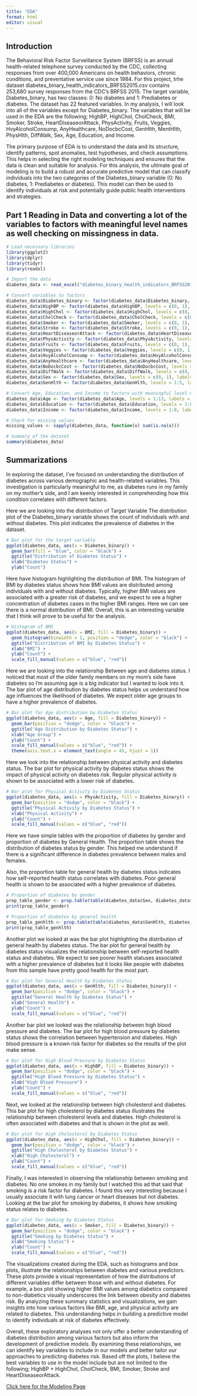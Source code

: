 ```yaml
---
title: "EDA"
format: html
editor: visual
---
```


## Introduction

The Behavioral Risk Factor Surveillance System (BRFSS) is an annual health-related telephone survey conducted by the CDC, collecting responses from over 400,000 Americans on health behaviors, chronic conditions, and preventative service use since 1984. For this project, trhe dataset diabetes_binary_health_indicators_BRFSS2015.csv contains 253,680 survey responses from the CDC's BRFSS 2015. The target variable, Diabetes_binary, has two classes: 0: No diabetes and 1: Prediabetes or diabetes. The dataset has 22 featured variables. In my analysis, I will look into all of the variables except for Diabetes_binary. The variables that will be used in the EDA are the following; HighBP, HighChol, CholCheck, BMI, Smoker, Stroke, HeartDiseaseorAttack, PhysActivity, Fruits, Veggies, HvyAlcoholConsump, AnyHealthcare, NoDocbcCost, GenHlth, MentHlth, PhysHlth, DiffWalk, Sex, Age, Education, and Income.

The primary purpose of EDA is to understand the data and its structure, identify patterns, spot anomalies, test hypotheses, and check assumptions. This helps in selecting the right modeling techniques and ensures that the data is clean and suitable for analysis. For this analysis, the ultimate goal of modeling is to build a robust and accurate predictive model that can classify individuals into the two categories of the Diabetes_binary variable (0: No diabetes, 1: Prediabetes or diabetes). This model can then be used to identify individuals at risk and potentially guide public health interventions and strategies.

## Part 1 Reading in Data and converting a lot of the variables to factors with meaningful level names as well checking on missingness in data.

```r
# Load necessary libraries
library(ggplot2)
library(dplyr)
library(tidyr)
library(readxl)
```

```r
# Import the data
diabetes_data <- read_excel("diabetes_binary_health_indicators_BRFSS2015.xlsm")

# Convert variables to factors
diabetes_data$Diabetes_binary <- factor(diabetes_data$Diabetes_binary, levels = c(0, 1), labels = c("No Diabetes", "Prediabetes or Diabetes"))
diabetes_data$HighBP <- factor(diabetes_data$HighBP, levels = c(0, 1), labels = c("No", "Yes"))
diabetes_data$HighChol <- factor(diabetes_data$HighChol, levels = c(0, 1), labels = c("No", "Yes"))
diabetes_data$CholCheck <- factor(diabetes_data$CholCheck, levels = c(0, 1), labels = c("No", "Yes"))
diabetes_data$Smoker <- factor(diabetes_data$Smoker, levels = c(0, 1), labels = c("No", "Yes"))
diabetes_data$Stroke <- factor(diabetes_data$Stroke, levels = c(0, 1), labels = c("No", "Yes"))
diabetes_data$HeartDiseaseorAttack <- factor(diabetes_data$HeartDiseaseorAttack, levels = c(0, 1), labels = c("No", "Yes"))
diabetes_data$PhysActivity <- factor(diabetes_data$PhysActivity, levels = c(0, 1), labels = c("No", "Yes"))
diabetes_data$Fruits <- factor(diabetes_data$Fruits, levels = c(0, 1), labels = c("No", "Yes"))
diabetes_data$Veggies <- factor(diabetes_data$Veggies, levels = c(0, 1), labels = c("No", "Yes"))
diabetes_data$HvyAlcoholConsump <- factor(diabetes_data$HvyAlcoholConsump, levels = c(0, 1), labels = c("No", "Yes"))
diabetes_data$AnyHealthcare <- factor(diabetes_data$AnyHealthcare, levels = c(0, 1), labels = c("No", "Yes"))
diabetes_data$NoDocbcCost <- factor(diabetes_data$NoDocbcCost, levels = c(0, 1), labels = c("No", "Yes"))
diabetes_data$DiffWalk <- factor(diabetes_data$DiffWalk, levels = c(0, 1), labels = c("No", "Yes"))
diabetes_data$Sex <- factor(diabetes_data$Sex, levels = c(0, 1), labels = c("Male", "Female"))
diabetes_data$GenHlth <- factor(diabetes_data$GenHlth, levels = 1:5, labels = c("Excellent", "Very Good", "Good", "Fair", "Poor"))

# Convert Age, Education, and Income to factors with meaningful level names
diabetes_data$Age <- factor(diabetes_data$Age, levels = 1:13, labels = c("18-24", "25-29", "30-34", "35-39", "40-44", "45-49", "50-54", "55-59", "60-64", "65-69", "70-74", "75-79", "80 or older"))
diabetes_data$Education <- factor(diabetes_data$Education, levels = 1:6, labels = c("Never attended school", "Elementary", "Some high school", "High school graduate", "Some college", "College graduate"))
diabetes_data$Income <- factor(diabetes_data$Income, levels = 1:8, labels = c("Less than $10,000", "$10,000-$14,999", "$15,000-$19,999", "$20,000-$24,999", "$25,000-$34,999", "$35,000-$49,999", "$50,000-$74,999", "$75,000 or more"))

# Check for missing values
missing_values <- sapply(diabetes_data, function(x) sum(is.na(x)))

# Summary of the dataset
summary(diabetes_data)
```

## Summarizations

In exploring the dataset, I've focused on understanding the distribution of diabetes across various demographic and health-related variables. This investigation is particularly meaningful to me, as diabetes runs in my family on my mother's side, and I am keenly interested in comprehending how this condition correlates with different factors.

Here we are looking into the distribution of Target Variable The distribution plot of the Diabetes_binary variable shows the count of individuals with and without diabetes. This plot indicates the prevalence of diabetes in the dataset.

```r
# Bar plot for the target variable
ggplot(diabetes_data, aes(x = Diabetes_binary)) +
  geom_bar(fill = "blue", color = "black") +
  ggtitle("Distribution of Diabetes Status") +
  xlab("Diabetes Status") +
  ylab("Count")
```

Here have histogram highlighting the distribution of BMI. The histogram of BMI by diabetes status shows how BMI values are distributed among individuals with and without diabetes. Typically, higher BMI values are associated with a greater risk of diabetes, and we expect to see a higher concentration of diabetes cases in the higher BMI ranges. Here we can see there is a normal distribution of BMI. Overall, this is an interesting variable that I think will prove to be useful for the analysis.

```r
# Histogram of BMI
ggplot(diabetes_data, aes(x = BMI, fill = Diabetes_binary)) +
  geom_histogram(binwidth = 1, position = "dodge", color = "black") +
  ggtitle("Distribution of BMI by Diabetes Status") +
  xlab("BMI") +
  ylab("Count") +
  scale_fill_manual(values = c("blue", "red"))
```

Here we are looking into the relationship Between age and diabetes status. I noticed that most of the older family members on my mom's side have diabetes so I'm assuming age is a big indicator but I wanted to look into it. The bar plot of age distribution by diabetes status helps us understand how age influences the likelihood of diabetes. We expect older age groups to have a higher prevalence of diabetes.

```r
# Bar plot for Age distribution by Diabetes Status
ggplot(diabetes_data, aes(x = Age, fill = Diabetes_binary)) +
  geom_bar(position = "dodge", color = "black") +
  ggtitle("Age Distribution by Diabetes Status") +
  xlab("Age Group") +
  ylab("Count") +
  scale_fill_manual(values = c("blue", "red")) +
  theme(axis.text.x = element_text(angle = 45, hjust = 1))
```

Here we look into the relationship between physical activity and diabetes status. The bar plot for physical activity by diabetes status shows the impact of physical activity on diabetes risk. Regular physical activity is shown to be associated with a lower risk of diabetes.

```r
# Bar plot for Physical Activity by Diabetes Status
ggplot(diabetes_data, aes(x = PhysActivity, fill = Diabetes_binary)) +
  geom_bar(position = "dodge", color = "black") +
  ggtitle("Physical Activity by Diabetes Status") +
  xlab("Physical Activity") +
  ylab("Count") +
  scale_fill_manual(values = c("blue", "red"))

```

Here we have simple tables with the proportion of diabetes by gender and proportion of diabetes by General Health. The proportion table shows the distribution of diabetes status by gender. This helped me understand if there is a significant difference in diabetes prevalence between males and females.

Also, the proportion table for general health by diabetes status indicates how self-reported health status correlates with diabetes. Poor general health is shown to be associated with a higher prevalence of diabetes.

```r
# Proportion of diabetes by gender
prop_table_gender <- prop.table(table(diabetes_data$Sex, diabetes_data$Diabetes_binary), margin = 1)
print(prop_table_gender)

# Proportion of diabetes by general health
prop_table_genhlth <- prop.table(table(diabetes_data$GenHlth, diabetes_data$Diabetes_binary), margin = 1)
print(prop_table_genhlth)

```

Another plot we looked at was the bar plot highlighting the distribution of general health by diabetes status. The bar plot for general health by diabetes status visualizes the relationship between self-reported health status and diabetes. We expect to see poorer health statuses associated with a higher prevalence of diabetes but it looks like people with diabetes from this sample have pretty good health for the most part.

```r
# Bar plot for General Health by Diabetes Status
ggplot(diabetes_data, aes(x = GenHlth, fill = Diabetes_binary)) +
  geom_bar(position = "dodge", color = "black") +
  ggtitle("General Health by Diabetes Status") +
  xlab("General Health") +
  ylab("Count") +
  scale_fill_manual(values = c("blue", "red"))

```

Another bar plot we looked was the relationship between high blood pressure and diabetes. The bar plot for high blood pressure by diabetes status shows the correlation between hypertension and diabetes. High blood pressure is a known risk factor for diabetes so the results of the plot make sense.

```r
# Bar plot for High Blood Pressure by Diabetes Status
ggplot(diabetes_data, aes(x = HighBP, fill = Diabetes_binary)) +
  geom_bar(position = "dodge", color = "black") +
  ggtitle("High Blood Pressure by Diabetes Status") +
  xlab("High Blood Pressure") +
  ylab("Count") +
  scale_fill_manual(values = c("blue", "red"))

```

Next, we looked at the relationship between high cholesterol and diabetes. This bar plot for high cholesterol by diabetes status illustrates the relationship between cholesterol levels and diabetes. High cholesterol is often associated with diabetes and that is shown in the plot as well.

```r
# Bar plot for High Cholesterol by Diabetes Status
ggplot(diabetes_data, aes(x = HighChol, fill = Diabetes_binary)) +
  geom_bar(position = "dodge", color = "black") +
  ggtitle("High Cholesterol by Diabetes Status") +
  xlab("High Cholesterol") +
  ylab("Count") +
  scale_fill_manual(values = c("blue", "red"))

```

Finally, I was interested in observing the relationship between smoking and diabetes. No one smokes in my family but I watched this ad that said that smoking is a risk factor for diabetes. I found this very interesting because I usually associate it with lung cancer or heart diseases but not diabetes. Looking at the bar plot for smoking by diabetes, it shows how smoking status relates to diabetes.

```r
# Bar plot for Smoking by Diabetes Status
ggplot(diabetes_data, aes(x = Smoker, fill = Diabetes_binary)) +
  geom_bar(position = "dodge", color = "black") +
  ggtitle("Smoking by Diabetes Status") +
  xlab("Smoking Status") +
  ylab("Count") +
  scale_fill_manual(values = c("blue", "red"))

```

The visualizations created during the EDA, such as histograms and box plots, illustrate the relationships between diabetes and various predictors. These plots provide a visual representation of how the distributions of different variables differ between those with and without diabetes. For example, a box plot showing higher BMI values among diabetics compared to non-diabetics visually underscores the link between obesity and diabetes risk. By analyzing these summary statistics and visualizations, we gain insights into how various factors like BMI, age, and physical activity are related to diabetes. This understanding helps in building a predictive model to identify individuals at risk of diabetes effectively. 

Overall, these exploratory analyses not only offer a better understanding of diabetes distribution among various factors but also inform the development of predictive models. By examining these relationships, we can identify key variables to include in our models and better tailor our approaches to predicting diabetes risk. Based off the plots, I believe the best variables to use in the model include but are not limited to the following; HighBP + HighChol, CholCheck, BMI, Smoker, Stroke and HeartDiseaseorAttack.

[Click here for the Modeling Page](Modeling.html)
